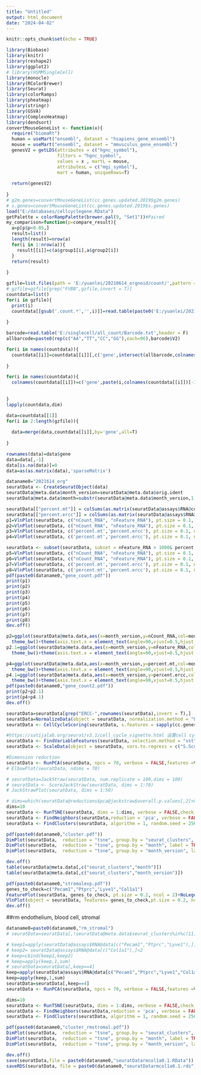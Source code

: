 ---
title: "Untitled"
output: html_document
date: "2024-04-02"
---

```{r setup, include=FALSE}
knitr::opts_chunk$set(echo = TRUE)
```

```{R}
library(Biobase)
library(knitr)
library(reshape2)
library(ggplot2)
# library(HSMMSingleCell)
library(monocle)
library(RColorBrewer)
library(Seurat)
library(colorRamps)
library(pheatmap)
library(stringr)
library(GSVA)
library(ComplexHeatmap)
library(dendsort)
convertMouseGeneList <- function(x){
  require("biomaRt")
  human = useMart("ensembl", dataset = "hsapiens_gene_ensembl")
  mouse = useMart("ensembl", dataset = "mmusculus_gene_ensembl")
  genesV2 = getLDS(attributes = c("hgnc_symbol"),
                   filters = "hgnc_symbol",
                   values = x , martL = mouse,
                   attributesL = c("mgi_symbol"),
                   mart = human, uniqueRows=T)
  
  return(genesV2)
   
}
# g2m.genes=convertMouseGeneList(cc.genes.updated.2019$g2m.genes)
# s.genes=convertMouseGeneList(cc.genes.updated.2019$s.genes)
load("E:/databases/cellcyclegene.RData")
getPalette = colorRampPalette(brewer.pal(9, "Set1"))#Paired
my_comparison=function(p=compare_result){
  a=p[p$p<0.05,]
  result=list()
  length(result)=nrow(a)
  for(i in 1:nrow(a)){
    result[[i]]=c(a$group1[i],a$group2[i])
  }
  return(result)
  
}
```
```{r}
gzfile=list.files(path = 'E:/yuanlei/20210614_orgnoid/count/',pattern = '.tsv.gz')
# gzfile=gzfile[grep("FVBB",gzfile,invert = T)]
countdata=list()
for(i in gzfile){
  print(i)
  countdata[[gsub('.count.*','',i)]]=read.table(paste0('E:/yuanlei/20210614_orgnoid/count/',i),header = T)
  
}

barcode=read.table('E:/singlecell/all_count/Barcode.txt',header = F)
allbarcode=paste0(rep(c("AA","TT","CC","GG"),each=96),barcode$V2)

for(i in names(countdata)){
  countdata[[i]]=countdata[[i]][,c('gene',intersect(allbarcode,colnames(countdata[[i]])))]
  
}

for(i in names(countdata)){
  colnames(countdata[[i]])=c('gene',paste(i,colnames(countdata[[i]])[-1],sep = '_'))
  
  
}
lapply(countdata,dim)

data=countdata[[1]]
for(i in 2:length(gzfile)){
  
  data=merge(data,countdata[[i]],by='gene',all=T)
  
}

rownames(data)=data$gene
data=data[,-1]
data[is.na(data)]=0
data=as(as.matrix(data),'sparseMatrix')
```

```{r}
dataname0="2021614_org"
seuratData <- CreateSeuratObject(data) 
seuratData@meta.data$month_version=seuratData@meta.data$orig.ident
seuratData@meta.data$month=substr(seuratData@meta.data$month_version,1,4)

seuratData[["percent.mt"]] = colSums(as.matrix(seuratData@assays$RNA@counts[grep('^mt-',rownames(seuratData@assays$RNA@counts)),]))/seuratData$nCount_RNA
seuratData[["percent.ercc"]] = colSums(as.matrix(seuratData@assays$RNA@counts[grep('^ERCC-',rownames(seuratData@assays$RNA@counts)),]))/seuratData$nCount_RNA
p1=VlnPlot(seuratData, c("nCount_RNA", "nFeature_RNA"), pt.size = 0.1, ncol = 2, group.by = "month")
p2=VlnPlot(seuratData, c("nCount_RNA", "nFeature_RNA"), pt.size = 0.1, ncol = 2, group.by = "month_version")+geom_hline(yintercept = 1000)
p3=VlnPlot(seuratData, c('percent.mt','percent.ercc'), pt.size = 0.1, ncol = 2, group.by = "month")
p4=VlnPlot(seuratData, c('percent.mt','percent.ercc'), pt.size = 0.1, ncol = 2, group.by = "month_version")

seuratData <- subset(seuratData, subset = nFeature_RNA > 1000& percent.mt < 0.05 & percent.ercc<0.1)
p5=VlnPlot(seuratData, c("nCount_RNA", "nFeature_RNA"), pt.size = 0.1, ncol = 2, group.by = "month")
p6=VlnPlot(seuratData, c("nCount_RNA", "nFeature_RNA"), pt.size = 0.1, ncol = 2, group.by = "month_version")
p7=VlnPlot(seuratData, c('percent.mt','percent.ercc'), pt.size = 0.1, ncol = 2, group.by = "month")
p8=VlnPlot(seuratData, c('percent.mt','percent.ercc'), pt.size = 0.1, ncol = 2, group.by = "month_version")
pdf(paste0(dataname0,"gene_count.pdf"))
print(p1)
print(p2)
print(p3)
print(p4)
print(p5)
print(p6)
print(p7)
print(p8)
dev.off()

p2=ggplot(seuratData@meta.data,aes(x=month_version,y=nCount_RNA,col=month))+geom_boxplot()+geom_jitter(size=0.1)+labs(title = "nCount_RNA")+
  theme_bw()+theme(axis.text.x = element_text(angle=90,vjust=0.5,hjust = 1),plot.title = element_text(hjust=0.5),legend.position = "none")
p2.1=ggplot(seuratData@meta.data,aes(x=month_version,y=nFeature_RNA,col=month))+geom_boxplot()+geom_jitter(size=0.1)+labs(title = "nFeature_RNA")+
  theme_bw()+theme(axis.text.x = element_text(angle=90,vjust=0.5,hjust = 1),plot.title = element_text(hjust=0.5),legend.position = "none")

p4=ggplot(seuratData@meta.data,aes(x=month_version,y=percent.mt,col=month))+geom_boxplot()+geom_jitter(size=0.1)+labs(title = "percent.mt")+
  theme_bw()+theme(axis.text.x = element_text(angle=90,vjust=0.5,hjust = 1),plot.title = element_text(hjust=0.5),legend.position = "none")
p4.1=ggplot(seuratData@meta.data,aes(x=month_version,y=percent.ercc,col=month))+geom_boxplot()+geom_jitter(size=0.1)+labs(title = "percent.ercc")+
  theme_bw()+theme(axis.text.x = element_text(angle=90,vjust=0.5,hjust = 1),plot.title = element_text(hjust=0.5),legend.position = "none")
pdf(paste0(dataname0,"gene_count2.pdf"))
print(p2+p2.1)
print(p4+p4.1)
dev.off()
```

```{r}
seuratData=seuratData[grep("ERCC-",rownames(seuratData),invert = T),]
seuratData=NormalizeData(object = seuratData, normalization.method = "LogNormalize", scale.factor = 10000)
seuratData <- CellCycleScoring(seuratData, s.features = sapply(cc.genes.updated.2019$s.genes,first2big), g2m.features =sapply(cc.genes.updated.2019$g2m.genes,first2big))#, set.ident = TRUE)

#https://satijalab.org/seurat/v3.1/cell_cycle_vignette.html 设置cell cycle的校正 seurat使用的是score,science paper中使用phase
seuratData <- FindVariableFeatures(seuratData, selection.method = "vst", x.cutoff=c(0.01,Inf),y.cutoff=0.01,nfeatures = 2000)
seuratData <- ScaleData(object = seuratData, vars.to.regress = c("S.Score", "G2M.Score",'percent.mt','percent.ercc','nFeature_RNA'))

#Dimension reduction
seuratData <- RunPCA(seuratData, npcs = 70, verbose = FALSE,features =VariableFeatures(seuratData) )
# ElbowPlot(seuratData, ndims = 70)

# seuratData=JackStraw(seuratData, num.replicate = 100,dims = 100)
# seuratData <- ScoreJackStraw(seuratData, dims = 1:70)
# JackStrawPlot(seuratData, dims = 1:50)

# dims=which(seuratData@reductions$pca@jackstraw$overall.p.values[,2]>0.05)[1]-1
dims=10
seuratData <- RunTSNE(seuratData, dims = 1:dims, verbose = FALSE,check_duplicates = FALSE)
seuratData <- FindNeighbors(seuratData,reduction = 'pca', verbose = FALSE, dims = 1:dims)
seuratData <- FindClusters(seuratData, algorithm = 1, random.seed = 256, resolution = 1)

pdf(paste0(dataname0,"cluster.pdf"))
DimPlot(seuratData,  reduction = "tsne", group.by = "seurat_clusters", label = TRUE)+scale_fill_manual(values = getPalette(length(unique(seuratData@meta.data$seurat_clusters))))
DimPlot(seuratData,  reduction = "tsne", group.by = "month", label = TRUE)+scale_fill_manual(values = getPalette(length(unique(seuratData@meta.data$month))))
DimPlot(seuratData,  reduction = "tsne", group.by = "month_version", label = TRUE)+scale_fill_manual(values = getPalette(length(unique(seuratData@meta.data$month_version))))

dev.off()
table(seuratData@meta.data[,c("seurat_clusters","month")])
table(seuratData@meta.data[,c("seurat_clusters","month_version")])
```

```{r}
pdf(paste0(dataname0,"stromalexp.pdf"))
genes_to_check=c("Pecam1","Ptprc","Lyve1","Col1a1")
FeaturePlot(seuratData, genes_to_check, pt.size = 0.2, ncol = 2)+NoLegend()
VlnPlot(object = seuratData, features= genes_to_check,pt.size = 0.2, ncol = 2)
dev.off()
```
##rm endothelium, blood cell, stromal
```{r}
dataname0=paste0(dataname0,"rm_stromal")
# seuratData=seuratData[,!seuratData@meta.data$seurat_clusters%in%c(11)]

# keep1=apply(seuratData@assays$RNA@data[c("Pecam1","Ptprc","Lyve1"),],1,function(x){x<1})
# keep2= seuratData@assays$RNA@data[c("Col1a1"),]<2
# keep=cbind(keep1,keep2)
# keep=apply(keep,1,sum)
# seuratData=seuratData[,keep==4]
keep=apply(seuratData@assays$RNA@data[c("Pecam1","Ptprc","Lyve1","Col1a1"),],1,function(x){x<0.1})
keep=apply(keep,1,sum)
seuratData=seuratData[,keep==4]
seuratData <- RunPCA(seuratData, npcs = 70, verbose = FALSE,features =VariableFeatures(seuratData) )

dims=10
seuratData <- RunTSNE(seuratData, dims = 1:dims, verbose = FALSE,check_duplicates = FALSE)
seuratData <- FindNeighbors(seuratData,reduction = 'pca', verbose = FALSE, dims = 1:dims)
seuratData <- FindClusters(seuratData, algorithm = 1, random.seed = 256, resolution = 0.5)#method = "igraph",

pdf(paste0(dataname0,"cluster_rmstromal.pdf"))
DimPlot(seuratData,  reduction = "tsne", group.by = "seurat_clusters", label = TRUE)+scale_fill_manual(values = getPalette(length(unique(seuratData@meta.data$seurat_clusters))))
DimPlot(seuratData,  reduction = "tsne", group.by = "month", label = TRUE)+scale_fill_manual(values = getPalette(length(unique(seuratData@meta.data$month))))
DimPlot(seuratData,  reduction = "tsne", group.by = "month_version", label = TRUE)+scale_fill_manual(values = getPalette(length(unique(seuratData@meta.data$month_version))))

dev.off()
save(seuratData,file = paste0(dataname0,"seuratDatarmcol1a0.1.RData"))
saveRDS(seuratData, file = paste0(dataname0,"seuratDatarmcol1a0.1.rds"))
```